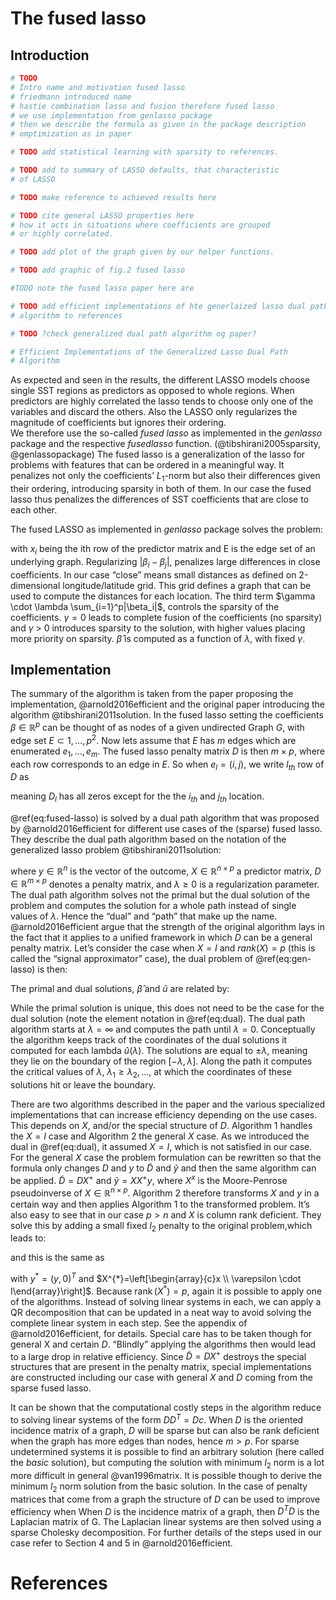 # The fused lasso
## Introduction
```r
# TODO
# Intro name and motivation fused lasso
# friedmann introduced name
# hastie combination lasso and fusion therefore fused lasso
# we use implementation from genlasso package 
# then we describe the formula as given in the package description
# omptimization as in paper
```
```r
# TODO add statistical learning with sparsity to references.
```
```r
# TODO add to summary of LASSO defaults, that characteristic 
# of LASSO
```
```r
# TODO make reference to achieved results here
```

```r
# TODO cite general LASSO properties here
# how it acts in situations where coefficients are grouped
# or highly correlated.
```

```r
# TODO add plot of the graph given by our helper functions.
```

```r
# TODO add graphic of fig.2 fused lasso
```

```r
#TODO note the fused lasso paper here are
```

```r
# TODO add efficient implementations of hte generlaized lasso dual path
# algorithm to references
```

```r
# TODO ?check generalized dual path algorithm og paper?
```

```r
# Efficient Implementations of the Generalized Lasso Dual Path
# Algorithm
```

As expected and seen in the results, the different LASSO models choose single
SST regions as predictors as opposed to whole regions.
When predictors are highly correlated the lasso tends to
choose only one of the variables and discard the others.
Also the LASSO only regularizes the magnitude of coefficients
but ignores their ordering.  
We therefore use the so-called *fused lasso* as implemented in the *genlasso* package and the respective *fusedlasso* function. (@tibshirani2005sparsity, @genlassopackage)
The fused lasso is a generalization of the lasso for problems with features
that can be ordered in a meaningful way. It penalizes not only the coefficients'
$L_1$-norm but also their differences given their ordering, introducing sparsity
in both of them.
In our case the fused lasso thus penalizes the differences of SST coefficients that are close to each other.

The fused LASSO as implemented in *genlasso* package solves the problem:

<!-- $$\min_{\beta} 1/2 \sum_{i=1}^n(y_i - x_i^T\beta_i)^2 + \lambda \sum_{i,j \in E} |\beta_i - \beta_j| + \gamma \cdot \lambda \sum_{i=1}^p|\beta_i|  ,$$ -->
\begin{equation}
\min_{\beta} 1/2 \sum_{i=1}^n(y_i - x_i^T\beta_i)^2 + \lambda \sum_{i,j \in E} |\beta_i - \beta_j| + \gamma \cdot \lambda \sum_{i=1}^p|\beta_i|,
(\#eq:fused-lasso)
\end{equation}


with $x_i$ being the ith row of the predictor matrix and 
E is the edge set of an underlying graph.
Regularizing $|\beta_i-\beta_j|$, penalizes large differences in
close coefficients. In our case "close" means small distances
as defined on 2-dimensional longitude/latitude grid. This grid defines a graph that can be used to compute the distances for
each location.
The third term $\gamma \cdot \lambda \sum_{i=1}^p|\beta_i|$,
controls the sparsity of the coefficients. $\gamma=0$ leads to complete fusion of the coefficients (no sparsity) and $\gamma$ > 0 introduces sparsity to the solution, with higher values placing more priority on sparsity. 
$\hat{\beta}$ is computed as a function of $\lambda$, with fixed $\gamma$.


## Implementation
The summary of the algorithm is taken from the paper proposing
the implementation, @arnold2016efficient and the original paper introducing 
the algorithm @tibshirani2011solution.
In the fused lasso setting the coefficients $\beta \in \mathbb{R}^p$ can be thought of
as nodes of a given undirected Graph $G$, with edge set $E \subset {1,...,p}^2$.
Now lets assume that $E$ has $m$ edges which are enumerated $e_1,...,e_m$.
The fused lasso penalty matrix $D$ is then $m \times p$, where 
each row corresponds to an edge in $E$.
So when $e_l = (i,j)$, we write $l_{th}$ row of $D$ as 

<!-- $$ D_l = (0,...-1,...1,...) \in \mathbb{R}^p, $$ -->
\begin{equation}
D_l = (0,...,-1,...,1,...) \in \mathbb{R}^p,
(\#eq:pen-mat)
\end{equation}

meaning $D_l$ has all zeros except for the the $i_{th}$ and $j_{th}$
location.

\@ref(eq:fused-lasso) is solved by a dual path algorithm that was proposed
by @arnold2016efficient for different use cases of the (sparse) fused lasso.
They describe the dual path algorithm based on the notation of the generalized
lasso problem @tibshirani2011solution:

\begin{equation}
\hat{\beta}=\underset{\beta \in \mathbb{R}^{p}}{\arg \min } \frac{1}{2}\|y-X \beta\|_{2}^{2}+\lambda\|D \beta\|_{1},
(\#eq:gen-lasso)
\end{equation}

where $y \in \mathbb{R}^n$ is the vector of the outcome, 
$X \in \mathbb{R}^{n \times p}$ a predictor matrix, $D \in \mathbb{R}^{m \times p}$
denotes a penalty matrix, and $\lambda \geq 0$ is a regularization parameter.
The dual path algorithm solves not the primal but the dual solution of the problem
and computes the solution for a whole path instead of single values of $\lambda$.
Hence the "dual" and "path" that make up the name.
@arnold2016efficient argue that the strength of the original algorithm lays in the fact that it applies to a unified framework
in which $D$ can be a general penalty matrix.
Let's consider the case when $X=I$ and $rank(X)=p$ (this is called the "signal approximator" case),
the dual problem of \@ref(eq:gen-lasso) is then:

\begin{equation}
\hat{u} \in \underset{\substack{u \in \mathbb{R}^{\omega}}}{\arg \min } \frac{1}{2}\left\|y-D^{T} u\right\|_{\frac{2}{2}} \text { subject to }\|u\|_{\infty} \leq \lambda.
(\#eq:dual)
\end{equation}

The primal and dual solutions, $\hat{\beta}$ and $\hat{u}$ are related by:

\begin{equation}
\hat{\beta}=y-D^{T} \hat{u} .
(\#eq:dual-relate)
\end{equation}

While the primal solution is unique, this does not need to be the case 
for the dual solution (note the element notation in \@ref(eq:dual).
The dual path algorithm starts at $\lambda = \infty$ and computes the
path until $\lambda = 0$.
Conceptually the algorithm keeps track of the coordinates of the dual
solutions it computed for each lambda $\hat{u}(\lambda)$.
The solutions are equal to $\pm\lambda$, meaning they lie on the boundary
of the region $[-\lambda,\lambda]$. Along the path it computes
the critical values of $\lambda$, $\lambda_1 \geq \lambda_2,...,$ 
at which the coordinates of these solutions hit or leave the boundary.

There are two algorithms described in the paper and the various specialized implementations
that can increase efficiency depending on the use cases.
This depends on $X$, and/or the special structure of $D$.
Algorithm 1 handles the $X=I$ case and Algorithm 2 the general $X$ case.
As we introduced the dual in \@ref(eq:dual), it assumed $X=I$, which is not satisfied 
in our case.
For the general $X$ case the problem formulation can be rewritten so that the
formula only changes $D$ and $y$ to $\tilde{D}$ and $\tilde{y}$ and then the same algorithm can be applied. $\tilde{D}=DX^+$ and $\tilde{y}=XX^+y$, where $X^x$ is the 
Moore-Penrose pseudoinverse of $X \in \mathbb{R}^{n \times p}$.
Algorithm 2 therefore transforms $X$ and $y$ in a certain way and then applies Algorithm 1
to the transformed problem.
It's also easy to see that in our case $p > n$ and $X$ is column rank deficient.
They solve this by adding a small fixed $l_2$ penalty to the original problem,which 
leads to:


\begin{equation}
\operatorname{minimize}_{\beta \in \mathbb{R}^{p}} \frac{1}{2}\|y-X \beta\|_{2}^{2}+\lambda\|D \beta\|_{1}+\varepsilon\|\beta\|_{2}^{2},
(\#eq:add-ridge)
\end{equation}

and this is the same as

\begin{equation}
\underset{\beta}{\operatorname{minimize}} \frac{1}{2}\left\|y^{*}-\left(X^{*}\right) \beta\right\|_{2}^{2}+\lambda\|D \beta\|_{1},
(\#eq:add-ridge2)
\end{equation}

with $y^{*}=(y, 0)^{T}$ and $X^{*}=\left[\begin{array}{c}x \\ \varepsilon \cdot I\end{array}\right]$. Because $\operatorname{rank}\left(X^{*}\right)=p$,
again it is possible to apply one of the algorithms.
Instead of solving linear systems in each, we can apply a QR decomposition
that can be updated in a neat way to avoid solving the complete 
linear system in each step. See the appendix of @arnold2016efficient, for details.
Special care has to be taken though for general X and certain $D$.
"Blindly" applying the algorithms then would lead to a large drop in relative
efficiency.
Since $\tilde{D}= DX^+$ destroys the special structures that are present 
in the penalty matrix,  special implementations are constructed including our case
with general $X$ and $D$ coming from the sparse fused lasso.

It can be shown that the computational costly steps in the algorithm reduce
to solving linear systems of the form $DD^T = Dc$.
When $D$ is the oriented incidence matrix of a graph, $D$ will be sparse
but can also be rank deficient when the graph has more edges than nodes, 
hence $m > p$. 
For sparse undetermined systems it is possible
to find an arbitrary solution (here called the *basic* solution), but computing the solution with minimum $l_2$
norm is a lot more difficult in general @van1996matrix.
It is possible though to derive the minimum $l_2$ norm solution from
the basic solution.
In the case of penalty matrices that come from a graph the structure of $D$
can be used to improve efficiency when 
When $D$ is the incidence matrix of a graph, then $D^TD$ is the Laplacian matrix of G.
The Laplacian linear systems are then solved using a sparse Cholesky decomposition.
For further details of the steps used in our case refer to Section 4 and 5 in @arnold2016efficient.



 
# References 
